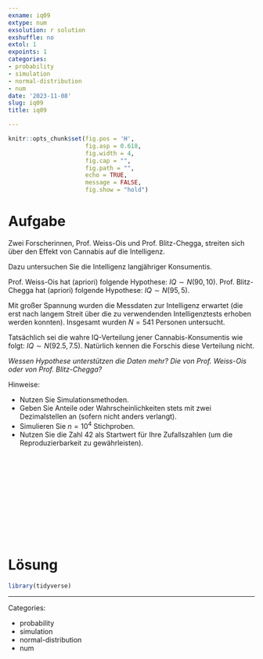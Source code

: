 ```yaml
---
exname: iq09
extype: num
exsolution: r solution
exshuffle: no
extol: 1
expoints: 1
categories:
- probability
- simulation
- normal-distribution
- num
date: '2023-11-08'
slug: iq09
title: iq09

---
```







```r
knitr::opts_chunk$set(fig.pos = 'H',
                      fig.asp = 0.618,
                      fig.width = 4,
                      fig.cap = "", 
                      fig.path = "",
                      echo = TRUE, 
                      message = FALSE,
                      fig.show = "hold")
```







# Aufgabe

Zwei Forscherinnen, Prof. Weiss-Ois und Prof. Blitz-Chegga, streiten sich über den Effekt von Cannabis auf die Intelligenz.

Dazu untersuchen Sie die Intelligenz langjähriger Konsumentis.

Prof. Weiss-Ois hat (apriori) folgende Hypothese: $IQ \sim N(90, 10)$. 
Prof. Blitz-Chegga hat (apriori) folgende Hypothese: $IQ \sim N(95, 5)$. 

Mit großer Spannung wurden die Messdaten zur Intelligenz erwartet (die erst nach langem Streit über die zu verwendenden Intelligenztests erhoben werden konnten).
Insgesamt wurden $N=541$ Personen untersucht.

Tatsächlich sei die wahre IQ-Verteilung jener Cannabis-Konsumentis wie folgt: $IQ \sim N(92.5, 7.5)$. 
Natürlich kennen die Forschis diese Verteilung nicht.

*Wessen Hypothese unterstützen die Daten mehr? Die von Prof. Weiss-Ois oder von Prof. Blitz-Chegga?*



Hinweise:

- Nutzen Sie Simulationsmethoden.
- Geben Sie Anteile oder Wahrscheinlichkeiten stets mit zwei Dezimalstellen an (sofern nicht anders verlangt).
- Simulieren Sie $n=10^4$ Stichproben.
- Nutzen Sie die Zahl 42 als Startwert für Ihre Zufallszahlen (um die Reproduzierbarkeit zu gewährleisten).


</br>
</br>
</br>
</br>
</br>
</br>
</br>
</br>
</br>
</br>

# Lösung

```r
library(tidyverse)
```




---

Categories: 

- probability
- simulation
- normal-distribution
- num

